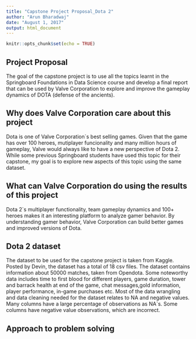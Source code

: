 ```yaml
---
title: "Capstone Project Proposal_Dota 2"
author: "Arun Bharadwaj"
date: "August 1, 2017"
output: html_document
---
```


```r
knitr::opts_chunk$set(echo = TRUE)
```

## Project Proposal

The goal of the capstone project is to use all the topics learnt in the Springboard Foundations in Data Science course and develop a final report that can be used by Valve Corporation to explore and improve the gameplay dynamics of DOTA (defense of the ancients).

## Why does Valve Corporation care about this project

Dota is one of Valve Corporation`s best selling games. Given that the game has over 100 heroes, mutiplayer funcionality and many million hours of gameplay, Valve would always like to have a new perspective of Dota 2. While some previous Springboard students have used this topic for their capstone, my goal is to explore new aspects of this topic using the same dataset.

## What can Valve Corporation do using the results of this project

Dota 2`s multiplayer functionality, team gameplay dynamics and 100+ heroes makes it an interesting platform to analyze gamer behavior. By understanding gamer behavior, Valve Corporation can build better games and improved versions of Dota. 

## Dota 2 dataset

The dataset to be used for the capstone project is taken from Kaggle. Posted by Devin, the dataset has a total of 18 csv files. The dataset contains information about 50000 matches, taken from Opendota. Some noteworthy data includes time to first blood for different players, game duration, tower and barrack health at end of the game, chat messages,gold information, player performance, in-game purchases etc. Most of the data wrangling and data cleaning needed for the dataset relates to NA and negative values. Many columns have a large percentage of observations as NA`s. Some columns have negative value observations, which are incorrect. 

## Approach to problem solving


